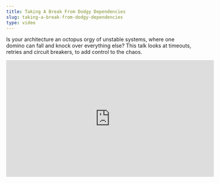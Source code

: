 ```yaml
---
title: Taking A Break From Dodgy Dependencies
slug: taking-a-break-from-dodgy-dependencies
type: video
---
```


Is your architecture an octopus orgy of unstable systems, where one domino can fall and knock over everything else? This talk looks at timeouts, retries and circuit breakers, to add control to the chaos.

<iframe
  width="560"
  height="315"
  src="https://www.youtube.com/embed/oVtufG8Cu3U"
  frameBorder="0"
  allow="accelerometer; autoplay; encrypted-media; gyroscope; picture-in-picture"
  allowFullScreen
/>
